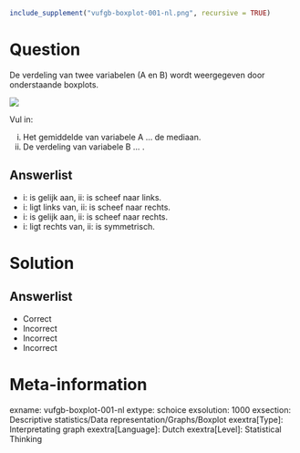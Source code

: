 ```r
include_supplement("vufgb-boxplot-001-nl.png", recursive = TRUE)
```

Question
========
De verdeling van twee variabelen (A en B) wordt weergegeven door onderstaande boxplots.

![](vufgb-boxplot-001-nl.png)

Vul in:

i. Het gemiddelde van variabele A ... de mediaan. 
ii. De verdeling van variabele B ... .

Answerlist
----------
* i: is gelijk aan, ii: is scheef naar links.
* i: ligt links van, ii: is scheef naar rechts.
* i: is gelijk aan, ii: is scheef naar rechts.
* i: ligt rechts van, ii: is symmetrisch. 


Solution
========

Answerlist
----------
* Correct
* Incorrect
* Incorrect
* Incorrect


Meta-information
================
exname: vufgb-boxplot-001-nl
extype: schoice
exsolution: 1000
exsection: Descriptive statistics/Data representation/Graphs/Boxplot
exextra[Type]: Interpretating graph
exextra[Language]: Dutch
exextra[Level]: Statistical Thinking
